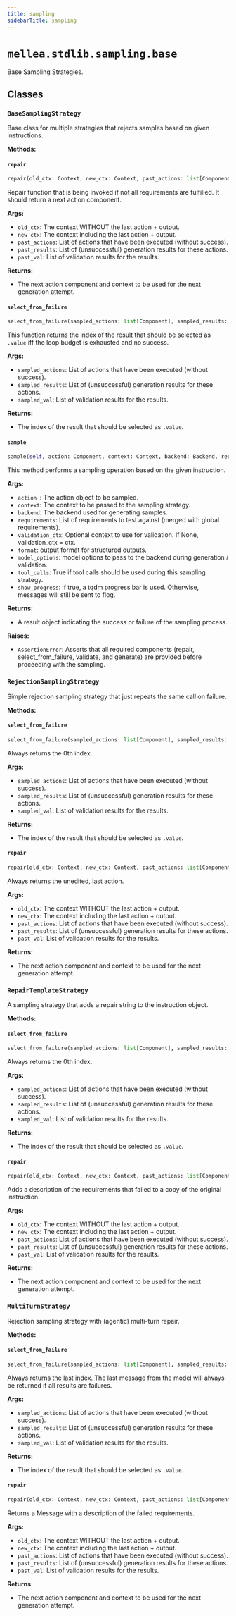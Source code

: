 ```yaml
---
title: sampling
sidebarTitle: sampling
---
```


# `mellea.stdlib.sampling.base`


Base Sampling Strategies.

## Classes

### `BaseSamplingStrategy`


Base class for multiple strategies that rejects samples based on given instructions.


**Methods:**

#### `repair`

```python
repair(old_ctx: Context, new_ctx: Context, past_actions: list[Component], past_results: list[ModelOutputThunk], past_val: list[list[tuple[Requirement, ValidationResult]]]) -> tuple[Component, Context]
```

Repair function that is being invoked if not all requirements are fulfilled. It should return a next action component.

**Args:**
- `old_ctx`: The context WITHOUT the last action + output.
- `new_ctx`: The context including the last action + output.
- `past_actions`: List of actions that have been executed (without success).
- `past_results`: List of (unsuccessful) generation results for these actions.
- `past_val`: List of validation results for the results.

**Returns:**
- The next action component and context to be used for the next generation attempt.


#### `select_from_failure`

```python
select_from_failure(sampled_actions: list[Component], sampled_results: list[ModelOutputThunk], sampled_val: list[list[tuple[Requirement, ValidationResult]]]) -> int
```

This function returns the index of the result that should be selected as `.value` iff the loop budget is exhausted and no success.

**Args:**
- `sampled_actions`: List of actions that have been executed (without success).
- `sampled_results`: List of (unsuccessful) generation results for these actions.
- `sampled_val`: List of validation results for the results.

**Returns:**
- The index of the result that should be selected as `.value`.


#### `sample`

```python
sample(self, action: Component, context: Context, backend: Backend, requirements: list[Requirement] | None) -> SamplingResult
```

This method performs a sampling operation based on the given instruction.

**Args:**
- `action `: The action object to be sampled.
- `context`: The context to be passed to the sampling strategy.
- `backend`: The backend used for generating samples.
- `requirements`: List of requirements to test against (merged with global requirements).
- `validation_ctx`: Optional context to use for validation. If None, validation_ctx = ctx.
- `format`: output format for structured outputs.
- `model_options`: model options to pass to the backend during generation / validation.
- `tool_calls`: True if tool calls should be used during this sampling strategy.
- `show_progress`: if true, a tqdm progress bar is used. Otherwise, messages will still be sent to flog.

**Returns:**
- A result object indicating the success or failure of the sampling process.

**Raises:**
- `AssertionError`: Asserts that all required components (repair, select_from_failure, validate, and generate) are provided before proceeding with the sampling.


### `RejectionSamplingStrategy`


Simple rejection sampling strategy that just repeats the same call on failure.


**Methods:**

#### `select_from_failure`

```python
select_from_failure(sampled_actions: list[Component], sampled_results: list[ModelOutputThunk], sampled_val: list[list[tuple[Requirement, ValidationResult]]]) -> int
```

Always returns the 0th index.

**Args:**
- `sampled_actions`: List of actions that have been executed (without success).
- `sampled_results`: List of (unsuccessful) generation results for these actions.
- `sampled_val`: List of validation results for the results.

**Returns:**
- The index of the result that should be selected as `.value`.


#### `repair`

```python
repair(old_ctx: Context, new_ctx: Context, past_actions: list[Component], past_results: list[ModelOutputThunk], past_val: list[list[tuple[Requirement, ValidationResult]]]) -> tuple[Component, Context]
```

Always returns the unedited, last action.

**Args:**
- `old_ctx`: The context WITHOUT the last action + output.
- `new_ctx`: The context including the last action + output.
- `past_actions`: List of actions that have been executed (without success).
- `past_results`: List of (unsuccessful) generation results for these actions.
- `past_val`: List of validation results for the results.

**Returns:**
- The next action component and context to be used for the next generation attempt.


### `RepairTemplateStrategy`


A sampling strategy that adds a repair string to the instruction object.


**Methods:**

#### `select_from_failure`

```python
select_from_failure(sampled_actions: list[Component], sampled_results: list[ModelOutputThunk], sampled_val: list[list[tuple[Requirement, ValidationResult]]]) -> int
```

Always returns the 0th index.

**Args:**
- `sampled_actions`: List of actions that have been executed (without success).
- `sampled_results`: List of (unsuccessful) generation results for these actions.
- `sampled_val`: List of validation results for the results.

**Returns:**
- The index of the result that should be selected as `.value`.


#### `repair`

```python
repair(old_ctx: Context, new_ctx: Context, past_actions: list[Component], past_results: list[ModelOutputThunk], past_val: list[list[tuple[Requirement, ValidationResult]]]) -> tuple[Component, Context]
```

Adds a description of the requirements that failed to a copy of the original instruction.

**Args:**
- `old_ctx`: The context WITHOUT the last action + output.
- `new_ctx`: The context including the last action + output.
- `past_actions`: List of actions that have been executed (without success).
- `past_results`: List of (unsuccessful) generation results for these actions.
- `past_val`: List of validation results for the results.

**Returns:**
- The next action component and context to be used for the next generation attempt.


### `MultiTurnStrategy`


Rejection sampling strategy with (agentic) multi-turn repair.


**Methods:**

#### `select_from_failure`

```python
select_from_failure(sampled_actions: list[Component], sampled_results: list[ModelOutputThunk], sampled_val: list[list[tuple[Requirement, ValidationResult]]])
```

Always returns the last index. The last message from the model will always be returned if all results are failures.

**Args:**
- `sampled_actions`: List of actions that have been executed (without success).
- `sampled_results`: List of (unsuccessful) generation results for these actions.
- `sampled_val`: List of validation results for the results.

**Returns:**
- The index of the result that should be selected as `.value`.


#### `repair`

```python
repair(old_ctx: Context, new_ctx: Context, past_actions: list[Component], past_results: list[ModelOutputThunk], past_val: list[list[tuple[Requirement, ValidationResult]]]) -> tuple[Component, Context]
```

Returns a Message with a description of the failed requirements.

**Args:**
- `old_ctx`: The context WITHOUT the last action + output.
- `new_ctx`: The context including the last action + output.
- `past_actions`: List of actions that have been executed (without success).
- `past_results`: List of (unsuccessful) generation results for these actions.
- `past_val`: List of validation results for the results.

**Returns:**
- The next action component and context to be used for the next generation attempt.

